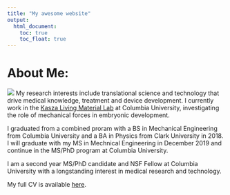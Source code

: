 ```yaml
---
title: "My awesome website"
output: 
  html_document:
    toc: true
    toc_float: true
---
```


# About Me:

![](images/AliciaDagle_LabPhoto.jpg)
My research interests include translational science and technology that drive medical knowledge, treatment and device development. I currently work in the [Kasza Living Material Lab](https://http://www.kaszalab.com) at Columbia University, investigating the role of mechanical forces in embryonic development.

I graduated from a combined proram with a BS in Mechanical Engineering from Columbia University and a BA in Physics from Clark University in 2018. I will graduate with my MS in Mechnical Engineering in December 2019 and continue in the MS/PhD program at Columbia University. 

I am a second year MS/PhD candidate and NSF Fellow at Columbia University with a longstanding interest in medical research and technology.

My full CV is available [here](resume.html).